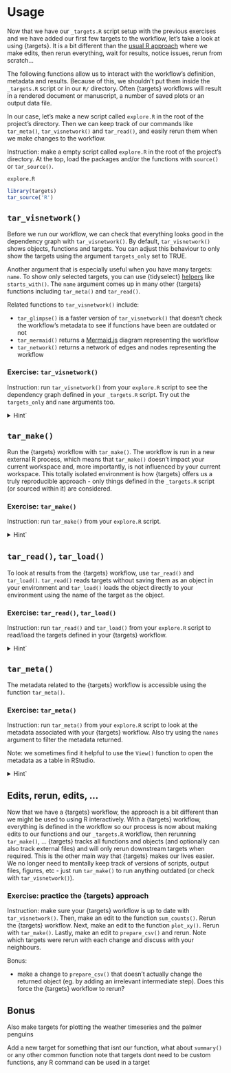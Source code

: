 # Usage

Now that we have our `_targets.R` script setup with the previous exercises and we have added our first few targets to the workflow, let's take a look at using {targets}. It is a bit different than the [usual R approach](https://books.ropensci.org/targets/#motivation) where we make edits, then rerun everything, wait for results, notice issues, rerun from scratch...

The following functions allow us to interact with the workflow's definition, metadata and results. Because of this, we shouldn't put them inside the `_targets.R` script or in our `R/` directory. Often {targets} workflows will result in a rendered document or manuscript, a number of saved plots or an output data file. 

In our case, let's make a new script called `explore.R` in the root of the project's directory. Then we can keep track of our commands like `tar_meta()`, `tar_visnetwork()` and `tar_read()`, and easily rerun them when we make changes to the workflow. 

Instruction: make a empty script called `explore.R` in the root of the project's directory. At the top, load the packages and/or the functions with `source()` or `tar_source()`.

`explore.R`

```r
library(targets)
tar_source('R')
```


## `tar_visnetwork()`

Before we run our workflow, we can check that everything looks good in the dependency graph with `tar_visnetwork()`. By default, `tar_visnetwork()` shows objects, functions and targets. You can adjust this behaviour to only show the targets using the argument `targets_only` set to TRUE. 

Another argument that is especially useful when you have many targets: `name`. To show only selected targets, you can use {tidyselect} [helpers](https://tidyselect.r-lib.org/reference/index.html#selecting-variables) like `starts_with()`. The `name` argument comes up in many other {targets} functions including `tar_meta()` and `tar_read()`. 

Related functions to `tar_visnetwork()` include:

- `tar_glimpse()` is a faster version of `tar_visnetwork()` that doesn't check the workflow's metadata to see if functions have been are outdated or not
- `tar_mermaid()` returns a [Mermaid.js](https://mermaid.js.org/) diagram representing the workflow
- `tar_network()` returns a network of edges and nodes representing the workflow


### Exercise: `tar_visnetwork()`

Instruction: run `tar_visnetwork()` from your `explore.R` script to see the dependency graph defined in your `_targets.R` script. Try out the `targets_only` and `name` arguments too. 


<details>
<summary>Hint`</summary>

`explore.R`

```r
library(targets)
tar_source('R')

tar_visnetwork()

tar_visnetwork(targets_only = TRUE)

tar_visnetwork(starts_with('plot'))
```
</details>


## `tar_make()`

Run the {targets} workflow with `tar_make()`. The workflow is run in a new external R process, which means that `tar_make()` doesn't impact your current workspace and, more importantly, is not influenced by your current workspace. This totally isolated environment is how {targets} offers us a truly reproducible approach - only things defined in the `_targets.R` script (or sourced within it) are considered. 


### Exercise: `tar_make()`

Instruction: run `tar_make()` from your `explore.R` script.

<details>
<summary>Hint`</summary>

`explore.R`

```r
library(targets)
tar_source('R')

tar_make()
```
</details>


## `tar_read()`, `tar_load()`

To look at results from the {targets} workflow, use `tar_read()` and `tar_load()`. `tar_read()` reads targets without saving them as an object in your environment and `tar_load()` loads the object directly to your environment using the name of the target as the object. 

### Exercise: `tar_read()`, `tar_load()`

Instruction: run `tar_read()` and `tar_load()` from your `explore.R` script to read/load the targets defined in your {targets} workflow.

<details>
<summary>Hint`</summary>

`explore.R`

```r
library(targets)
tar_source('R')

tar_read(prep_counts)

tar_load(sums)

tar_read(plotted)
```
</details>


## `tar_meta()`

The metadata related to the {targets} workflow is accessible using the function `tar_meta()`. 

### Exercise: `tar_meta()`

Instruction: run `tar_meta()` from your `explore.R` script to look at the metadata associated with your {targets} workflow. Also try using the `names` argument to filter the metadata returned. 

Note: we sometimes find it helpful to use the `View()` function to open the metadata as a table in RStudio. 

<details>
<summary>Hint`</summary>

`explore.R`

```r
library(targets)
tar_source('R')

tar_meta()

tar_meta(starts_with('plot'))

View(tar_meta())
```
</details>



## Edits, rerun, edits, ... 

Now that we have a {targets} workflow, the approach is a bit different than we might be used to using R interactively. With a {targets} workflow, everything is defined in the workflow so our process is now about making edits to our functions and our `_targets.R` workflow, then rerunning `tar_make()`,  ... {targets} tracks all functions and objects (and optionally can also track external files) and will only rerun downstream targets when required. This is the other main way that {targets} makes our lives easier. We no longer need to mentally keep track of versions of scripts, output files, figures, etc - just run `tar_make()` to run anything outdated (or check with `tar_visnetwork()`). 


### Exercise: practice the {targets} approach

Instruction: make sure your {targets} workflow is up to date with `tar_visnetwork()`. Then, make an edit to the function `sum_counts()`. Rerun the {targets} workflow. Next, make an edit to the function `plot_xy()`. Rerun with `tar_make()`. Lastly, make an edit to `prepare_csv()` and rerun. Note which targets were rerun with each change and discuss with your neighbours. 

Bonus:

- make a change to `prepare_csv()` that doesn't actually change the returned object  (eg. by adding an irrelevant intermediate step). Does this force the {targets} workflow to rerun?

## Bonus

Also make targets for plotting the weather timeseries and the palmer penguins

Add a new target for something that isnt our function, what about `summary()` or any other common function
note that targets dont need to be custom functions, any R command can be used in a target


